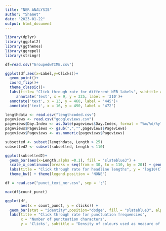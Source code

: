 ```yaml
---
title: "NER ANALYSIS"
author: "Shanet"
date: "2023-01-22"
output: html_document
---
```


```r
library(dplyr)
library(ggplot2)
library(ggthemes)
library(ggrepel)
library(stringr)
```

```r
df=read.csv("GroupedwTIME.csv")
```

```r
ggplot(df,aes(x=Label,y=Clicks))+
  geom_point()+
  coord_flip()+
  theme_classic()+
  labs(title= "Click through rate for different NER labels", subtitle ="Labels have been grouped and use their averages")+
     annotate('text', x = 9, y = 325, label = '310')+
  annotate('text', x = 13, y = 460, label = '445')+
  annotate('text', x = 16, y = 490, label = '472')
```

```r
lengthdata <- read.csv("lengthcoded.csv")
pageviews <- read.csv("googleviews.csv")
pageviews$Day.Index <- as.Date(pageviews$Day.Index, format = "%m/%d/%y")
pageviews$Pageviews <- gsub(",","",pageviews$Pageviews)
pageviews$Pageviews <- as.numeric(pageviews$Pageviews)
```

```r
subsetted <- subset(lengthdata, Length > 25)
subsetted2 <- subset(subsetted, Length < 110)
```


```r
ggplot(subsetted2)+
  geom_bar(aes(x=Length,alpha =0.1), fill = "slateblue3") + 
  scale_x_continuous(breaks = seq(from = 30, to = 110, by = 20)) + geom_smooth(aes(x=Length,y=Clicks),colour="orange", linewidth = 2) + scale_y_log10() +
  labs(title = "Click through rate for headline lengths", y = "log10(Clicks)", subtitle = "Click rate logarithmically transformed for trend analysis")+
  theme_bw() + theme(legend.position = "NONE") 
```
```r
df = read.csv("punct_text_ner.csv", sep = ';')
```

```r
max(df$count_punct)
```


```r
ggplot(df, 
       aes(x = count_punct, y = clicks)) +
  geom_bar(stat = "identity",position="dodge", fill = "slateblue3", alpha = 0.3) + scale_x_continuous(breaks = seq(0,23, by = 1)) + 
  labs(title = "Click through rate for punctuation frequencies",
       x = "Number of punctuation characters",
       y = 'Clicks', subtitle = "Density of colours used as measure of click rate frequency") + theme_classic()
```




